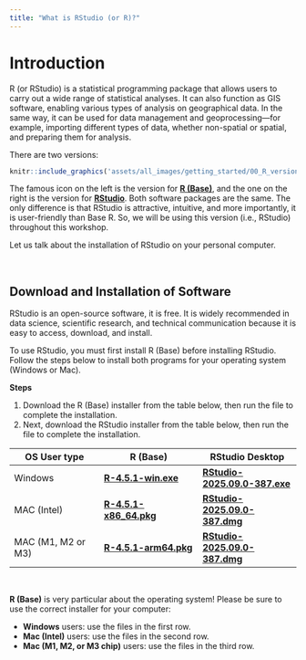 ```yaml
---
title: "What is RStudio (or R)?"
---
```


# Introduction {.unnumbered}

R (or RStudio) is a statistical programming package that allows users to carry out a wide range of statistical analyses. It can also function as GIS software, enabling various types of analysis on geographical data. In the same way, it can be used for data management and geoprocessing—for example, importing different types of data, whether non-spatial or spatial, and preparing them for analysis.

There are two versions:

```r
knitr::include_graphics('assets/all_images/getting_started/00_R_versiontypes.png', error = FALSE) 
```

The famous icon on the left is the version for [**R (Base)**](https://www.r-project.org), and the one on the right is the version for [**RStudio**](https://www.rstudio.com). Both software packages are the same. The only difference is that RStudio is attractive, intuitive, and more importantly, it is user-friendly than Base R. So, we will be using this version (i.e., RStudio) throughout this workshop. 

Let us talk about the installation of RStudio on your personal computer.

</br>

## Download and Installation of Software {.unnumbered}

RStudio is an open-source software, it is free. It is widely recommended in data science, scientific research, and technical communication because it is easy to access, download, and install.

To use RStudio, you must first install R (Base) before installing RStudio. Follow the steps below to install both programs for your operating system (Windows or Mac).

**Steps**

1. Download the R (Base) installer from the table below, then run the file to complete the installation.
2. Next, download the RStudio installer from the table below, then run the file to complete the installation. 

**OS User type**| **R (Base)** | **RStudio Desktop**
------------ | ------------- | -------------
Windows | [**R-4.5.1-win.exe**](https://cran.r-project.org/bin/windows/base/R-4.5.1-win.exe)| [**RStudio-2025.09.0-387.exe**](https://download1.rstudio.org/electron/windows/RStudio-2025.09.0-387.exe)
MAC (Intel) | [**R-4.5.1-x86_64.pkg**](https://cran.r-project.org/bin/macosx/big-sur-x86_64/base/R-4.5.1-x86_64.pkg)| [**RStudio-2025.09.0-387.dmg**](https://download1.rstudio.org/electron/macos/RStudio-2025.09.0-387.dmg)
MAC (M1, M2 or M3) | [**R-4.5.1-arm64.pkg**](https://cran.r-project.org/bin/macosx/big-sur-arm64/base/R-4.5.1-arm64.pkg)| [**RStudio-2025.09.0-387.dmg**](https://download1.rstudio.org/electron/macos/RStudio-2025.09.0-387.dmg)

</br>

:::{.callout-important}
**R (Base)** is very particular about the operating system! Please be sure to use the correct installer for your computer:

- **Windows** users: use the files in the first row.
- **Mac (Intel)** users: use the files in the second row.
- **Mac (M1, M2, or M3 chip)** users: use the files in the third row.
:::
